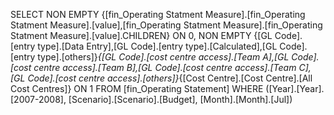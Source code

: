 SELECT NON EMPTY {[fin_Operating Statment Measure].[fin_Operating Statment Measure].[value],[fin_Operating Statment Measure].[fin_Operating Statment Measure].[value].CHILDREN} ON 0, NON EMPTY {[GL Code].[entry type].[Data Entry],[GL Code].[entry type].[Calculated],[GL Code].[entry type].[others]}*{[GL Code].[cost centre access].[Team A],[GL Code].[cost centre access].[Team B],[GL Code].[cost centre access].[Team C],[GL Code].[cost centre access].[others]}*{[Cost Centre].[Cost Centre].[All Cost Centres]} ON 1 FROM [fin_Operating Statement] WHERE ([Year].[Year].[2007-2008], [Scenario].[Scenario].[Budget], [Month].[Month].[Jul])